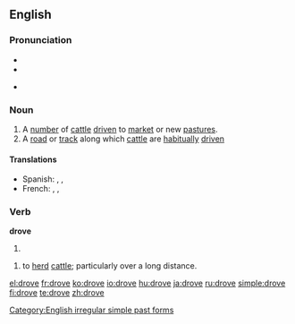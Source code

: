 ==English==

===Pronunciation===
* {{IPA|/'drɔʊf/}}
* {{audio|en-us-drove.ogg|Audio (US)}}

* {{rhymes|əʊv}}

===Noun===
{{en-noun}}

# A [[number]] of [[cattle]] [[drive]]n to [[market]] or new [[pasture]]s.
# A [[road]] or [[track]] along which [[cattle]] are [[habitually]] [[drive]]n

====Translations====
* Spanish: {{t+|es|manada|f}}, {{t+|es|horda|f}}, {{t-|es|legión|f}}
* French: {{t+|fr|troupeau|m}}, {{t+|fr|manade|f}}, {{t+|fr|horde|f}}

===Verb===
'''drove'''
# {{simple past of|[[drive]]}}

{{en-verb|drov|ing}}
# to [[herd]] [[cattle]]; particularly over a long distance.

[[Category:English irregular simple past forms]]

[[el:drove]]
[[fr:drove]]
[[ko:drove]]
[[io:drove]]
[[hu:drove]]
[[ja:drove]]
[[ru:drove]]
[[simple:drove]]
[[fi:drove]]
[[te:drove]]
[[zh:drove]]